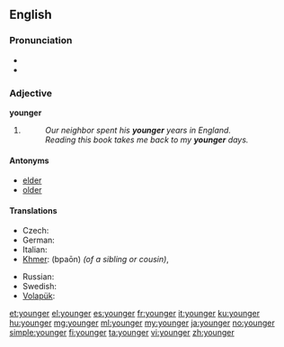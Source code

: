 ==English==

===Pronunciation===
* {{audio|en-us-younger.ogg|Audio (US)}}
* {{rhymes|ʌŋɡə(r)}}

===Adjective===
'''younger'''

# {{comparative of|[[young]]}}
#: ''Our neighbor spent his '''younger''' years in England.''
#: ''Reading this book takes me back to my '''younger''' days.''

====Antonyms====
* [[elder]]
* [[older]]

====Translations====
{{trans-top|in an earlier period of life}}
* Czech: {{t|cs|mladší}}
* German: {{t-|de|jünger}}
* Italian: {{t-|it|minore}}
* [[Khmer]]: {{Khmr|[[ប្អន]]}} (bpaōn) ''(of a sibling or cousin)'', {{t|km|ក្មេងជាង|tr=kmeeng jieng|sc=Khmr}}
{{trans-mid}}
* Russian: {{t+|ru|младший|tr=mládšij}}
* Swedish: {{t+|sv|yngre}}
* [[Volapük]]: {{t|vo|yunikum}}
{{trans-bottom}}

[[et:younger]]
[[el:younger]]
[[es:younger]]
[[fr:younger]]
[[it:younger]]
[[ku:younger]]
[[hu:younger]]
[[mg:younger]]
[[ml:younger]]
[[my:younger]]
[[ja:younger]]
[[no:younger]]
[[simple:younger]]
[[fi:younger]]
[[ta:younger]]
[[vi:younger]]
[[zh:younger]]